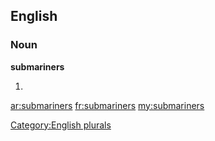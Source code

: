 ==English==

===Noun===
'''submariners'''

# {{plural of|[[submariner]]}}

[[Category:English plurals]]

[[ar:submariners]]
[[fr:submariners]]
[[my:submariners]]